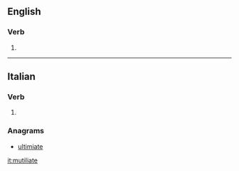 ==English==

===Verb===
{{head|en}}

# {{misspelling of|mutilate|lang=en}}

----

==Italian==

===Verb===
{{head|it|verb form}}

# {{conjugation of|mutilare||2|p|pres|sub|lang=it}}

===Anagrams===
* [[ultimiate#Italian|ultimiate]]

[[it:mutiliate]]